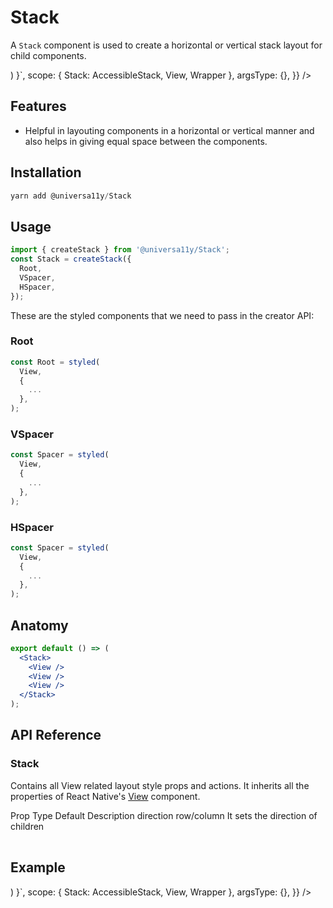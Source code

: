 
<Meta title="components/Stack" />


# Stack

A `Stack` component is used to create a horizontal or vertical stack layout for child components.

<AppProvider>
  <CodePreview
    showComponentRenderer={true}
    showArgsController={false}
    metaData={{
      code: ` 
      function App () {
        return (<Wrapper><Stack
        direction="row"
        space="md"
        sx={{ justifyContent: 'center', alignItems: 'center' }}
      >
        <View
          style={{ height: 20, width: 20, backgroundColor: 'red' }}
        />
        <View
          style={{ height: 20, width: 20, backgroundColor: 'red' }}
        />
        <View
          style={{ height: 20, width: 20, backgroundColor: 'red' }}
        />
        <View
          style={{ height: 20, width: 20, backgroundColor: 'red' }}
        />
      </Stack></Wrapper>)
    }`,
      scope: { Stack: AccessibleStack, View, Wrapper },
      argsType: {},
    }}
  />
</AppProvider>

<br />

## Features

- Helpful in layouting components in a horizontal or vertical manner and also helps in giving equal space between the components.

## Installation

```jsx
yarn add @universa11y/Stack
```

## Usage

```jsx
import { createStack } from '@universa11y/Stack';
const Stack = createStack({
  Root,
  VSpacer,
  HSpacer,
});
```

These are the styled components that we need to pass in the creator API:

### Root

```jsx
const Root = styled(
  View,
  {
    ...
  },
);
```

### VSpacer

```jsx
const Spacer = styled(
  View,
  {
    ...
  },
);
```

### HSpacer

```jsx
const Spacer = styled(
  View,
  {
    ...
  },
);
```

## Anatomy

```jsx
export default () => (
  <Stack>
    <View />
    <View />
    <View />
  </Stack>
);
```

## API Reference

### Stack

Contains all View related layout style props and actions.
It inherits all the properties of React Native's [View](https://reactnative.dev/docs/view#props) component.

<AppProvider>
  <Table>
    <Table.THead sx={{ _dark: { bg: '$gray800' }, _light: { bg: '$gray100' } }}>
      <Table.TR>
        <Table.TH>
          <Text>Prop</Text>
        </Table.TH>
        <Table.TH>
          <Text>Type</Text>
        </Table.TH>
        <Table.TH>
          <Text>Default</Text>
        </Table.TH>
        <Table.TH>
          <Text>Description</Text>
        </Table.TH>
      </Table.TR>
    </Table.THead>
    <Table.TBody>
      <Table.TR>
        <Table.TD>
          <Text>direction</Text>
        </Table.TD>
        <Table.TD>
          <Text>row/column</Text>
        </Table.TD>
        <Table.TD>
          <Text></Text>
        </Table.TD>
        <Table.TD>
          <Text>It sets the direction of children</Text>
        </Table.TD>
      </Table.TR>
    </Table.TBody>
  </Table>
</AppProvider>

## Example

<AppProvider>
  <CodePreview
    showComponentRenderer={true}
    showArgsController={false}
    metaData={{
      code: `
      function App () {
       return (<Wrapper><Stack
        space="md"
        direction="column"
        sx={{ justifyContent: 'center', alignItems: 'center' }}
      >
        <View
          style={{ height: 20, width: 20, backgroundColor: 'red' }}
        />
        <View
          style={{ height: 20, width: 20, backgroundColor: 'red' }}
        />
        <View
          style={{ height: 20, width: 20, backgroundColor: 'red' }}
        />
        <View
          style={{ height: 20, width: 20, backgroundColor: 'red' }}
        />
      </Stack></Wrapper>)
    }`,
      scope: { Stack: AccessibleStack, View, Wrapper },
      argsType: {},
    }}
  />
</AppProvider>

